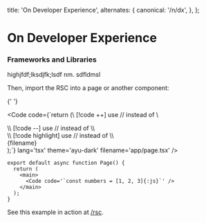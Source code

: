 
  title: 'On Developer Experience',
  alternates: {
    canonical: '/n/dx',
  },
};

# On Developer Experience

### Frameworks and Libraries

highjfdf;lksdjfk;lsdf nm. sdfldmsl

Then, import the RSC into a page or another component:

{' '}

<Code
  code={`return (\\ [!code ++] use // instead of \\
  <div className="rounded-lg bg-gradient-to-r from-sky-300 to-sky-500 p-4 !pr-0 md:p-8 lg:p-12 [&>pre]:rounded-none max-w-xl">\\ [!code --] use // instead of \\
    <div className="overflow-hidden rounded-s-lg">\\ [!code highlight] use // instead of \\
      <div className="flex items-center justify-between bg-gradient-to-r from-neutral-900 to-neutral-800 py-2 pl-2 pr-4 text-sm">
        <span className="-mb-[calc(0.5rem+2px)] rounded-t-lg border-2 border-white/5 border-b-neutral-700 bg-neutral-800 px-4 py-2 ">
          {filename}
        </span>
      </div>
      <div
        className="border-t-2 border-neutral-700 text-sm [&>pre]:overflow-x-auto [&>pre]:!bg-neutral-900 [&>pre]:py-3 [&>pre]:pl-4 [&>pre]:pr-5 [&>pre]:leading-snug [&_code]:block [&_code]:w-fit [&_code]:min-w-full"
        dangerouslySetInnerHTML={{ __html: html }}
      ></div>
    </div>
  </div>
);`}
  lang='tsx'
  theme='ayu-dark'
  filename='app/page.tsx'
/>

```tsx src/app/rsc/page.tsx
export default async function Page() {
  return (
    <main>
      <Code code='`const numbers = [1, 2, 3]{:js}`' />
    </main>
  );
}
```

See this example in action at [/rsc](/rsc).
